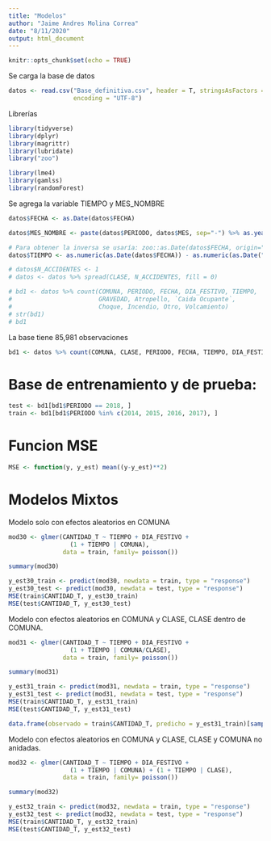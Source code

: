 ```yaml
---
title: "Modelos"
author: "Jaime Andres Molina Correa"
date: "8/11/2020"
output: html_document
---
```


```r
knitr::opts_chunk$set(echo = TRUE)
```

Se carga la base de datos

```r
datos <- read.csv("Base_definitiva.csv", header = T, stringsAsFactors = T,
                  encoding = "UTF-8")
```

Librerías

```r
library(tidyverse)
library(dplyr)
library(magrittr)
library(lubridate)
library("zoo")

library(lme4)
library(gamlss)
library(randomForest)
```

Se agrega la variable TIEMPO y MES_NOMBRE
```r
datos$FECHA <- as.Date(datos$FECHA)

datos$MES_NOMBRE <- paste(datos$PERIODO, datos$MES, sep="-") %>% as.yearmon("%Y-%m")

# Para obtener la inversa se usaría: zoo::as.Date(datos$FECHA, origin="2014-01-01")
datos$TIEMPO <- as.numeric(as.Date(datos$FECHA)) - as.numeric(as.Date("2014-01-01")) + 1
```


```r
# datos$N_ACCIDENTES <- 1
# datos <- datos %>% spread(CLASE, N_ACCIDENTES, fill = 0)

# bd1 <- datos %>% count(COMUNA, PERIODO, FECHA, DIA_FESTIVO, TIEMPO,
#                        GRAVEDAD, Atropello, `Caida Ocupante`,
#                        Choque, Incendio, Otro, Volcamiento)
# str(bd1)
# bd1
```
La base tiene 85,981 observaciones 


```r
bd1 <- datos %>% count(COMUNA, CLASE, PERIODO, FECHA, TIEMPO, DIA_FESTIVO) %>% rename(CANTIDAD_T = n)
```


# Base de entrenamiento y de prueba:

```r
test <- bd1[bd1$PERIODO == 2018, ]
train <- bd1[bd1$PERIODO %in% c(2014, 2015, 2016, 2017), ]
```

# Funcion MSE
```r
MSE <- function(y, y_est) mean((y-y_est)**2)
```

# Modelos Mixtos

Modelo solo con efectos aleatorios en COMUNA

```r
mod30 <- glmer(CANTIDAD_T ~ TIEMPO + DIA_FESTIVO +
                 (1 + TIEMPO | COMUNA),
               data = train, family= poisson())
```


```r
summary(mod30)
```

```r
y_est30_train <- predict(mod30, newdata = train, type = "response")
y_est30_test <- predict(mod30, newdata = test, type = "response")
MSE(train$CANTIDAD_T, y_est30_train)
MSE(test$CANTIDAD_T, y_est30_test)
```

Modelo con efectos aleatorios en COMUNA y CLASE, CLASE dentro de COMUNA.

```r
mod31 <- glmer(CANTIDAD_T ~ TIEMPO + DIA_FESTIVO +
                 (1 + TIEMPO | COMUNA/CLASE),
               data = train, family= poisson())
```

```r
summary(mod31)
```

```r
y_est31_train <- predict(mod31, newdata = train, type = "response")
y_est31_test <- predict(mod31, newdata = test, type = "response")
MSE(train$CANTIDAD_T, y_est31_train)
MSE(test$CANTIDAD_T, y_est31_test)
```

```r
data.frame(observado = train$CANTIDAD_T, predicho = y_est31_train)[sample(1:length(y_est31_train), 500),]
```


Modelo con efectos aleatorios en COMUNA y CLASE, CLASE y COMUNA no anidadas.

```r
mod32 <- glmer(CANTIDAD_T ~ TIEMPO + DIA_FESTIVO +
                 (1 + TIEMPO | COMUNA) + (1 + TIEMPO | CLASE),
               data = train, family= poisson())
```

```r
summary(mod32)
```

```r
y_est32_train <- predict(mod32, newdata = train, type = "response")
y_est32_test <- predict(mod32, newdata = test, type = "response")
MSE(train$CANTIDAD_T, y_est32_train)
MSE(test$CANTIDAD_T, y_est32_test)
```



